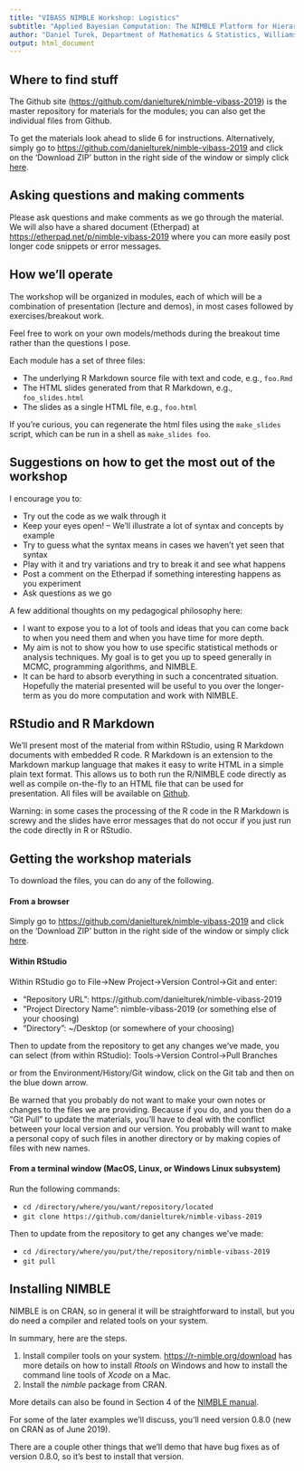 ```yaml
---
title: "VIBASS NIMBLE Workshop: Logistics"
subtitle: "Applied Bayesian Computation: The NIMBLE Platform for Hierarchical Modeling and MCMC"
author: "Daniel Turek, Department of Mathematics & Statistics, Williams College"
output: html_document
---
```


## Where to find stuff

The Github site ([https://github.com/danielturek/nimble-vibass-2019](https://github.com/danielturek/nimble-vibass-2019)) is the master repository for materials for the modules; you can also get the individual files from Github. 

To get the materials look ahead to slide 6 for instructions. Alternatively, simply go to [https://github.com/danielturek/nimble-vibass-2019](https://github.com/danielturek/nimble-vibass-2019) and click on the 'Download ZIP' button in the right side of the window or simply click [here](https://github.com/danielturek/nimble-vibass-2019/archive/master.zip).

## Asking questions and making comments

Please ask questions and make comments as we go through the material. We will also have a shared document (Etherpad) at [https://etherpad.net/p/nimble-vibass-2019](https://etherpad.net/p/nimble-vibass-2019) where you can more easily post longer code snippets or error messages.

## How we'll operate

The workshop will be organized in modules, each of which will be a combination of presentation (lecture and demos), in most cases followed by exercises/breakout work.

Feel free to work on your own models/methods during the breakout time rather than the questions I pose.

Each module has a set of three files:

 - The underlying R Markdown source file with text and code, e.g., `foo.Rmd`
 - The HTML slides generated from that R Markdown, e.g., `foo_slides.html`
 - The slides as a single HTML file, e.g., `foo.html`

If you're curious, you can regenerate the html files using the `make_slides` script, which can be run in a shell as `make_slides foo`.

## Suggestions on how to get the most out of the workshop

I encourage you to:

- Try out the code as we walk through it
- Keep your eyes open! -- We'll illustrate a lot of syntax and concepts by example
- Try to guess what the syntax means in cases we haven't yet seen that syntax
- Play with it and try variations and try to break it and see what happens
- Post a comment on the Etherpad if something interesting happens as you experiment
- Ask questions as we go


A few additional thoughts on my pedagogical philosophy here:

- I want to expose you to a lot of tools and ideas that you can come back to when you need them and when you have time for more depth.
- My aim is not to show you how to use specific statistical methods or analysis techniques. My goal is to get you up to speed generally in MCMC, programming algorithms, and NIMBLE.
- It can be hard to absorb everything in such a concentrated situation. Hopefully the material presented will be useful to you over the longer-term as you do more computation and work with NIMBLE.

## RStudio and R Markdown

We'll present most of the material from within RStudio, using R Markdown documents with embedded R code. R Markdown is an extension to the Markdown markup language that makes it easy to write HTML in a simple plain text format.  This allows us to both run the R/NIMBLE code directly as well as compile on-the-fly to an HTML file that can be used for presentation. All files will be available on [Github](https://github.com/danielturek/nimble-vibass-2019).  

Warning: in some cases the processing of the R code in the R Markdown is screwy and the slides have error messages that do not occur if you just run the code directly in R or RStudio. 

## Getting the workshop materials

To download the files, you can do any of the following. 

#### From a browser

Simply go to [https://github.com/danielturek/nimble-vibass-2019](https://github.com/danielturek/nimble-vibass-2019) and click on the 'Download ZIP' button in the right side of the window or simply click [here](https://github.com/danielturek/nimble-vibass-2019/archive/master.zip).

#### Within RStudio

Within RStudio go to File->New Project->Version Control->Git and enter:

- "Repository URL": https://github.com/danielturek/nimble-vibass-2019
- "Project Directory Name": nimble-vibass-2019 (or something else of your choosing)
- "Directory": ~/Desktop (or somewhere of your choosing)

Then to update from the repository to get any changes we've made, you can select (from within RStudio):
Tools->Version Control->Pull Branches

or from the Environment/History/Git window, click on the Git tab and then on the blue down arrow.

Be warned that you probably do not want to make your own notes or changes to the files we are providing. Because if you do, and you then do a "Git Pull" to update the materials, you'll have to deal with the conflict between your local version and our version. You probably will want to make a personal copy of such files in another directory or by making copies of files with new names.

#### From a terminal window (MacOS, Linux, or Windows Linux subsystem)

Run the following commands:

- `cd /directory/where/you/want/repository/located`
- `git clone https://github.com/danielturek/nimble-vibass-2019`

Then to update from the repository to get any changes we've made:

- `cd /directory/where/you/put/the/repository/nimble-vibass-2019`
- `git pull`

## Installing NIMBLE

NIMBLE is on CRAN, so in general it will be straightforward to install, but you do need a compiler and related tools on your system.  

In summary, here are the steps.

1. Install compiler tools on your system. [https://r-nimble.org/download](https://r-nimble.org/download) has more details on how to install *Rtools* on Windows and how to install the
command line tools of *Xcode* on a Mac.
2. Install the *nimble* package from CRAN. 

More details can also be found in Section 4 of the [NIMBLE manual](http://r-nimble.org/manuals/NimbleUserManual.pdf).

For some of the later examples we'll discuss, you'll need version 0.8.0 (new on CRAN as of June 2019).

There are a couple other things that we'll demo that have bug fixes as of version 0.8.0, so it's best to install that version.

\  

\  

\  

\  

\  

\  

\  

\  

\  

\  

\  

\  

\  

\  

\  

